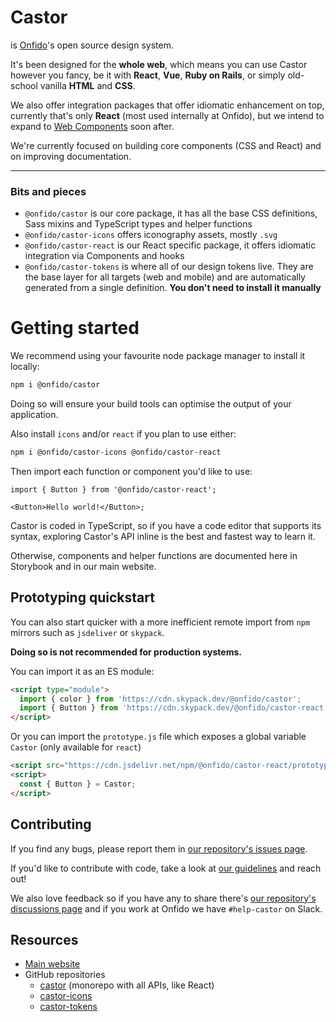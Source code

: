 
<Meta title="Intro" />

# Castor

is [Onfido](https://onfido.com)'s open source design system.

It's been designed for the **whole web**, which means you can use Castor however
you fancy, be it with **React**, **Vue**, **Ruby on Rails**, or simply
old-school vanilla **HTML** and **CSS**.

We also offer integration packages that offer idiomatic enhancement on top,
currently that's only **React** (most used internally at Onfido), but we intend
to expand to [Web Components](https://developer.mozilla.org/en-US/docs/Web/Web_Components) soon after.

We're currently focused on building core components (CSS and React) and on
improving documentation.

---

### Bits and pieces

- `@onfido/castor` is our core package, it has all the base CSS definitions,
  Sass mixins and TypeScript types and helper functions
- `@onfido/castor-icons` offers iconography assets, mostly `.svg`
- `@onfido/castor-react` is our React specific package, it offers idiomatic
  integration via Components and hooks
- `@onfido/castor-tokens` is where all of our design tokens live. They are the
  base layer for all targets (web and mobile) and are automatically generated
  from a single definition. **You don't need to install it manually**

# Getting started

We recommend using your favourite node package manager to install it locally:

```bash dark
npm i @onfido/castor
```

Doing so will ensure your build tools can optimise the output of your
application.

Also install `icons` and/or `react` if you plan to use either:

```bash dark
npm i @onfido/castor-icons @onfido/castor-react
```

Then import each function or component you'd like to use:

```tsx dark
import { Button } from '@onfido/castor-react';

<Button>Hello world!</Button>;
```

Castor is coded in TypeScript, so if you have a code editor that supports its
syntax, exploring Castor's API inline is the best and fastest way to learn it.

Otherwise, components and helper functions are documented here in Storybook and
in our main website.

## Prototyping quickstart

You can also start quicker with a more inefficient remote import from `npm`
mirrors such as `jsdeliver` or `skypack`.

**Doing so is not recommended for production systems.**

You can import it as an ES module:

```html dark
<script type="module">
  import { color } from 'https://cdn.skypack.dev/@onfido/castor';
  import { Button } from 'https://cdn.skypack.dev/@onfido/castor-react';
</script>
```

Or you can import the `prototype.js` file which exposes a global variable
`Castor` (only available for `react`)

```html dark
<script src="https://cdn.jsdelivr.net/npm/@onfido/castor-react/prototype.min.js"></script>
<script>
  const { Button } = Castor;
</script>
```

## Contributing

If you find any bugs, please report them in
[our repository's issues page](https://github.com/onfido/castor/issues).

If you'd like to contribute with code, take a look at
[our guidelines](https://github.com/onfido/castor/blob/main/CONTRIBUTING.md)
and reach out!

We also love feedback so if you have any to share there's
[our repository's discussions page](https://github.com/onfido/castor/discussions)
and if you work at Onfido we have `#help-castor` on Slack.

## Resources

- [Main website](https://castor.onfido.design)
- GitHub repositories
  - [castor](https://github.com/onfido/castor) (monorepo with all APIs, like React)
  - [castor-icons](https://github.com/onfido/castor-icons)
  - [castor-tokens](https://github.com/onfido/castor-tokens)
